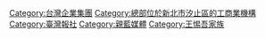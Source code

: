 {{Catmore}}

[[Category:台灣企業集團|Category:台灣企業集團]]
[[Category:總部位於新北市汐止區的工商業機構|Category:總部位於新北市汐止區的工商業機構]]
[[Category:臺灣報社|Category:臺灣報社]]
[[Category:親藍媒體|Category:親藍媒體]]
[[Category:王惕吾家族|Category:王惕吾家族]]